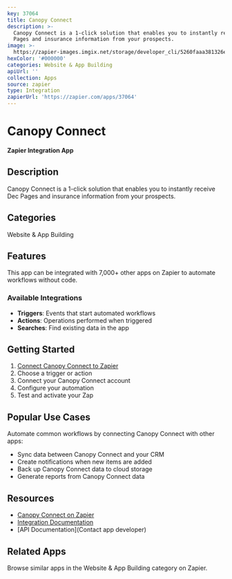 ```yaml
---
key: 37064
title: Canopy Connect
description: >-
  Canopy Connect is a 1-click solution that enables you to instantly receive Dec
  Pages and insurance information from your prospects.
image: >-
  https://zapier-images.imgix.net/storage/developer_cli/5260faaa381326e827501ce6e20bf7da.png?auto=format%2Ccompress&ixlib=python-3.0.0&q=50
hexColor: '#000000'
categories: Website & App Building
apiUrl: ''
collection: Apps
source: zapier
type: Integration
zapierUrl: 'https://zapier.com/apps/37064'
---
```

# Canopy Connect

**Zapier Integration App**

## Description

Canopy Connect is a 1-click solution that enables you to instantly receive Dec Pages and insurance information from your prospects.

## Categories

Website & App Building

## Features

This app can be integrated with 7,000+ other apps on Zapier to automate workflows without code.

### Available Integrations

- **Triggers**: Events that start automated workflows
- **Actions**: Operations performed when triggered
- **Searches**: Find existing data in the app

## Getting Started

1. [Connect Canopy Connect to Zapier](https://zapier.com/apps/37064)
2. Choose a trigger or action
3. Connect your Canopy Connect account
4. Configure your automation
5. Test and activate your Zap

## Popular Use Cases

Automate common workflows by connecting Canopy Connect with other apps:

- Sync data between Canopy Connect and your CRM
- Create notifications when new items are added
- Back up Canopy Connect data to cloud storage
- Generate reports from Canopy Connect data

## Resources

- [Canopy Connect on Zapier](https://zapier.com/apps/37064)
- [Integration Documentation](https://zapier.com/apps/37064/integrations)
- [API Documentation](Contact app developer)

## Related Apps

Browse similar apps in the Website & App Building category on Zapier.
